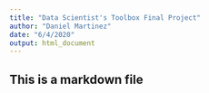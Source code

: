```yaml
---
title: "Data Scientist's Toolbox Final Project"
author: "Daniel Martinez"
date: "6/4/2020"
output: html_document
---
```


## This is a markdown file

